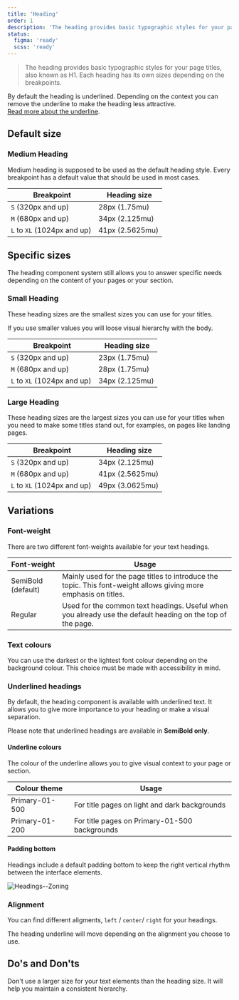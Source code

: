 ```yaml
---
title: 'Heading'
order: 1
description: 'The heading provides basic typographic styles for your page titles, also known as H1. Each heading has its own sizes depending on the breakpoints.'
status:
  figma: 'ready'
  scss: 'ready'
---
```


> The heading provides basic typographic styles for your page titles, also known as H1. Each heading has its own sizes depending on the breakpoints.

<Highlight theme="tips" title="Heading styles">

By default the heading is underlined. Depending on the context you can remove the underline to make the heading less attractive. <br />
[Read more about the underline](/Components/Heading/#underline-colours).

</Highlight>

<Preview path="Heading-base" nude />

## Default size

### Medium Heading

Medium heading is supposed to be used as the default heading style. Every breakpoint has a default value that should be used in most cases.

|  Breakpoint                 |  Heading size   |
| --------------------------- | --------------- |
| `S` (320px and up)          | 28px (1.75mu)   |
| `M` (680px and up)          | 34px (2.125mu)  |
| `L` to `XL` (1024px and up) | 41px (2.5625mu) |

<Preview path="HeadingMedium" nude />

## Specific sizes

The heading component system still allows you to answer specific needs depending on the content of your pages or your section.

### Small Heading

These heading sizes are the smallest sizes you can use for your titles.

<Highlight theme="warning" title="Be aware">
  If you use smaller values you will loose visual hierarchy with the body.
</Highlight>

|  Breakpoint                 |  Heading size  |
| --------------------------- | -------------- |
| `S` (320px and up)          | 23px (1.75mu)  |
| `M` (680px and up)          | 28px (1.75mu)  |
| `L` to `XL` (1024px and up) | 34px (2.125mu) |

<Preview path="HeadingSmall" nude />

### Large Heading

These heading sizes are the largest sizes you can use for your titles when you need to make some titles stand out, for examples, on pages like landing pages.

|  Breakpoint                 |  Heading size   |
| --------------------------- | --------------- |
| `S` (320px and up)          | 34px (2.125mu)  |
| `M` (680px and up)          | 41px (2.5625mu) |
| `L` to `XL` (1024px and up) | 49px (3.0625mu) |

<Preview path="HeadingLarge" nude />

## Variations

### Font-weight

There are two different font-weights available for your text headings.

| Font-weight        | Usage                                                                                                           |
| ------------------ | --------------------------------------------------------------------------------------------------------------- |
| SemiBold (default) | Mainly used for the page titles to introduce the topic. This font-weight allows giving more emphasis on titles. |
| Regular            | Used for the common text headings. Useful when you already use the default heading on the top of the page.      |

### Text colours

You can use the darkest or the lightest font colour depending on the background colour. This choice must be made with accessibility in mind.

<Preview path="Heading-colors" nude />

### Underlined headings

By default, the heading component is available with underlined text. It allows you to give more importance to your heading or make a visual separation.

<Highlight theme="warning">

Please note that underlined headings are available in **SemiBold only**.

</Highlight>

#### Underline colours

The colour of the underline allows you to give visual context to your page or section.

| Colour theme   | Usage                                         |
| -------------- | --------------------------------------------- |
| Primary-01-500 | For title pages on light and dark backgrounds |
| Primary-01-200 | For title pages on Primary-01-500 backgrounds |

<Preview path="Heading-underlines" nude />

#### Padding bottom

Headings include a default padding bottom to keep the right vertical rhythm between the interface elements.

![Headings--Zoning](Headings--Zoning.png)

### Alignment

You can find different aligments, `left` / `center`/ `right` for your headings.

<Highlight theme="tips">
  The heading underline will move depending on the alignment you choose to use.
</Highlight>

## Do's and Don'ts

<HintItem dont>
  Don't use a larger size for your text elements than the heading size. It will
  help you maintain a consistent hierarchy.
</HintItem>
